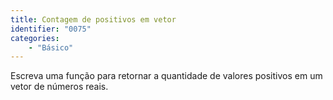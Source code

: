 ```yaml
---
title: Contagem de positivos em vetor
identifier: "0075"
categories:
    - "Básico"
---
```

::: {#exr-0075}
Escreva uma função para retornar a quantidade de valores positivos em um vetor de números reais.

<!-- @sol-0075 -->
:::